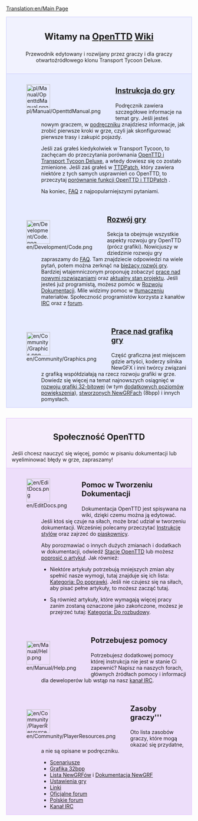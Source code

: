 [[Translation:en/Main Page]]

<div style="background-color: #f1f2fe; border: 1px solid #c7c8fe; margin: 0; padding: 1em 1em 1em 1em; text-align:center">
<div style="font-size:1.7em; font-weight:bold">Witamy na <span class="plainlinks">[http://www.openttd.org/ OpenTTD]</span> [http://pl.wikipedia.org/wiki/Wiki Wiki]</div>
Przewodnik edytowany i rozwijany przez graczy i dla graczy otwartoźródłowego klonu Transport Tycoon Deluxe.
</div>
<!-- ^ ^ ^ ^ ^ ^ ^ ^ ^ ^ n a g ł ó w e k ^ ^ ^ ^ ^ ^ ^ ^ ^ ^ -->
<div style="background-color: #E7EBFF; border: 1px solid #c7c8fe; border-top:none; padding: 1em 1em 0em 1em; margin-bottom:2em">
<div style="float:left">[[File:pl/Manual/OpenttdManual.png|64px]]</div>
<div style="margin-left:80px; margin-bottom:4em">
<div style="font-size:1.4em; font-weight:bold">[[pl/Manual/Main Page|Instrukcja do gry]]</div>
Podręcznik zawiera szczegółowe informacje na temat gry. Jeśli jesteś nowym graczem, w [[pl/Manual/Tutorial/Main Page|podręczniku]] znajdziesz informacje, jak zrobić pierwsze kroki w grze, czyli jak skonfigurować pierwsze trasy i zakupić pojazdy.

Jeśli zaś grałeś kiedykolwiek w Transport Tycoon, to zachęcam do przeczytania porównania [[pl/Archive/OpenTTD/Zmiany z TTD|OpenTTD i Transport Tycoon Deluxe]], a wtedy dowiesz się co zostało zmienione. Jeśli zaś grałeś w [[pl/Archive/OpenTTD/TTDPatch|TTDPatch]], który zawiera niektóre z tych samych usprawnień co OpenTTD, to przeczytaj [[pl/Archive/OpenTTD/Porównanie funkcji OpenTTD i TTDPatch|porównanie funkcji OpenTTD i TTDPatch]] .


Na koniec, [[pl/Archive/Community/FAQ|FAQ]] z najpopularniejszymi pytaniami.
</div>

<div style="float:left">[[File:en/Development/Code.png|64px]]</div>
<div style="margin-left:80px; margin-bottom:4em">
<div style="font-size:1.4em; font-weight:bold">[[pl/Development/Main Page|Rozwój gry]]</div>

Sekcja ta obejmuje wszystkie aspekty rozwoju gry OpenTTD (prócz grafiki). Nowicjuszy w dziedzinie rozwoju gry zapraszamy do [[pl/Development/FAQ rozwoju|FAQ]]. Tam znajdziecie odpowiedzi na wiele pytań, potem można zerknąć na [[pl/Development/Main Page|bieżący rozwój gry]].
Bardziej wtajemniczonym proponuję  zobaczyć [[pl/Archive/Lists/MapaDrogowa|prace nad nowymi rozwiązaniami]] oraz [[pl/Archive/Community/Prośby funkcjonalności|aktualny stan projektu]]. Jeśli jesteś już programistą, możesz pomóc w  [[pl/Development/Main Page|Rozwoju Dokumentacji]]. Mile widzimy pomoc w [[pl/Archive/Community/Internacjonalizacja|tłumaczeniu]] materiałów.
Społeczność programistów korzysta z kanałów [[pl/Development/Kanał IRC|IRC]]  oraz z [http://www.tt-forums.net/viewforum.php?f=33 forum].
</div>

<div style="float:left">[[File:en/Community/Graphics.png|64px]]</div>
<div style="margin-left:80px; margin-bottom:1em; min-height:64px">
<div style="font-size:1.4em; font-weight:bold">[[pl/Development/NewGRF/Main Page|Prace nad grafiką gry]]</div>
Część graficzna jest miejscem gdzie artyści, koderzy silnika NewGFX  i inni twórcy związani z grafiką współdziałają na rzecz rozwoju grafiki w grze. Dowiedz się więcej na temat najnowszych osiągnięć w [[pl/Archive/Old 32bpp/Rozwój Grafiki 32bpp|rozwoju grafiki 32-bitowej]] (w tym [[pl/Community/NewGRF/Rozgrywka z grafiką 32 bpp|dodatkowych poziomów powiększenia]]), [[pl/Manual/NewGRF|stworzonych NewGRFach]] (8bpp) i innych pomysłach.
</div>

</div>
<!--      SPOŁECZNOŚĆ OPENTTD     --->
<div style="background-color: #F5EDFC; border: 1px solid #E1BBFF; margin: 0; padding: 1em 1em 0em 1em;">
<div style="font-size:1.6em; font-weight:bold; text-align:center">Społeczność OpenTTD</div>
Jeśli chcesz nauczyć się więcej, pomóc w pisaniu dokumentacji lub wyeliminować błędy w grze, zapraszamy!
</div>

<div style="background-color: #EDDEFA; border: 1px solid #E1BBFF; border-top:none; padding: 1em 1em 0em 1em;">

<div style="float:left">[[File:en/EditDocs.png|64px]]</div>
<div style="margin-left:80px; margin-bottom:4em">
<div style="font-size:1.4em; font-weight:bold">Pomoc w Tworzeniu Dokumentacji</div>
Dokumentacja OpenTTD jest spisywana na wiki, dzięki czemu można ją edytować. Jeśli ktoś się czuje na siłach, może brać udział w tworzeniu dokumentacji. Wcześniej polecamy przeczytać [[pl/Wiki/Instrukcja Stylów|Instrukcję stylów]] oraz zajrzeć do [https://wiki.staging.openttd.org piaskownicy].  

Aby porozmawiać o innych dużych zmianach i dodatkach w dokumentacji, odwiedź [[pl/Archive/Community/Stacja|Stację OpenTTD]] lub możesz [[pl/Wiki/Prośby Artykułów|poprosić o artykuł]]. Jak również:

*Niektóre artykuły potrzebują mniejszych zmian aby spełnić nasze wymogi, tutaj znajduje się ich lista: [[:Category:pl/Do poprawki|Kategoria: Do poprawki]]. Jeśli nie czujesz się na siłach, aby pisać pełne artykuły, to możesz zacząć tutaj. 

*Są również artykuły, które wymagają więcej pracy zanim zostaną oznaczone jako zakończone, możesz je przejrzeć tutaj: [[:Category:pl/Artykuły do rozbudowy|Kategoria: Do rozbudowy]]. 

</div>

<div style="float:left">[[File:en/Manual/Help.png|64px]]</div>
<div style="margin-left:80px; margin-bottom:4em">
<div style="font-size:1.4em; font-weight:bold">Potrzebujesz pomocy</div>
Potrzebujesz dodatkowej pomocy której instrukcja nie jest w stanie Ci zapewnić? Napisz na naszych forach, głównych źródłach pomocy i informacji dla deweloperów lub wstąp na nasz [[pl/Development/Kanał IRC|kanał IRC]].
</div>

<div style="float:left">[[File:en/Community/PlayerResources.png|64px]]</div>
<div style="margin-left:80px; margin-bottom:1em">
<div style="font-size:1.4em; font-weight:bold">Zasoby graczy'''</div>
Oto lista zasobów graczy, które mogą okazać się przydatne, a nie są opisane w podręczniku.
*[[pl/Community/Scenarios/Main Page|Scenariusze]]
*[[pl/Archive/Old 32bpp/Lista do pobrania 32bpp tary|Grafika 32bpp]]
*[[en/Community/NewGRF/Main Page|Lista NewGRFów]] i [[pl/Manual/NewGRF|Dokumentacja NewGRF]]
*[[pl/Archive/Manual/Settings/Ustawienia|Ustawienia gry]]
*[[pl/Archive/Lists/Linki|Linki]]
*[http://www.tt-forums.net/viewforum.php?f=55 Oficjalne forum]
*[https://openttd-polska.pl Polskie forum]
*[[pl/Development/Kanał IRC|Kanał IRC]]
</div>
</div>
